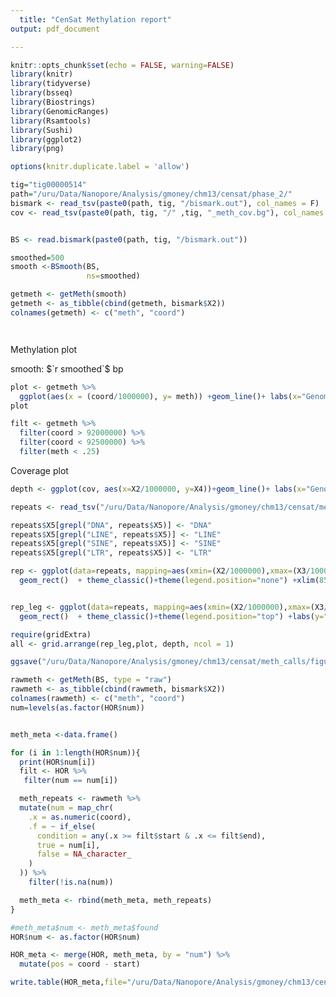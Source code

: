 ```yaml
---
  title: "CenSat Methylation report"
output: pdf_document

---
```

  
```r
knitr::opts_chunk$set(echo = FALSE, warning=FALSE)
library(knitr)
library(tidyverse)
library(bsseq)
library(Biostrings)
library(GenomicRanges)
library(Rsamtools)
library(Sushi)
library(ggplot2)
library(png)

options(knitr.duplicate.label = 'allow')
```



```r
tig="tig00000514"
path="/uru/Data/Nanopore/Analysis/gmoney/chm13/censat/phase_2/"
bismark <- read_tsv(paste0(path, tig, "/bismark.out"), col_names = F)
cov <- read_tsv(paste0(path, tig, "/" ,tig, "_meth_cov.bg"), col_names = F)



```

```r
BS <- read.bismark(paste0(path, tig, "/bismark.out"))

smoothed=500
smooth <-BSmooth(BS, 
                 ns=smoothed)

getmeth <- getMeth(smooth)
getmeth <- as_tibble(cbind(getmeth, bismark$X2))
colnames(getmeth) <- c("meth", "coord")




```

Methylation plot

smooth: $`r smoothed`$ bp

```r
plot <- getmeth %>% 
  ggplot(aes(x = (coord/1000000), y= meth)) +geom_line()+ labs(x="Genomic coordinates (Mb)", y="Methylation")+theme_bw()+xlim(92,92.5)
plot

filt <- getmeth %>%
  filter(coord > 92000000) %>%
  filter(coord < 92500000) %>%
  filter(meth < .25)
```

Coverage plot

```r
depth <- ggplot(cov, aes(x=X2/1000000, y=X4))+geom_line()+ labs(x="Genomic coordinates (Mb)", y="read depth")+theme_bw()+xlim(90,97.5)

```

```r
repeats <- read_tsv("/uru/Data/Nanopore/Analysis/gmoney/chm13/censat/meth_calls/tig00000514/tig00000514_forPlot.tsv", col_names = F)

repeats$X5[grepl("DNA", repeats$X5)] <- "DNA"
repeats$X5[grepl("LINE", repeats$X5)] <- "LINE"
repeats$X5[grepl("SINE", repeats$X5)] <- "SINE"
repeats$X5[grepl("LTR", repeats$X5)] <- "LTR"

rep <- ggplot(data=repeats, mapping=aes(xmin=(X2/1000000),xmax=(X3/1000000),ymin=-1,ymax=1 , fill=X5))+
  geom_rect()  + theme_classic()+theme(legend.position="none") +xlim(85,100)


rep_leg <- ggplot(data=repeats, mapping=aes(xmin=(X2/1000000),xmax=(X3/1000000),ymin=-1,ymax=1 , fill=X5))+
  geom_rect()  + theme_classic()+theme(legend.position="top") +labs(y="Axis")+xlim(90,97.5) +labs(y="Axis")

require(gridExtra)
all <- grid.arrange(rep_leg,plot, depth, ncol = 1)

ggsave("/uru/Data/Nanopore/Analysis/gmoney/chm13/censat/meth_calls/figures/chr3_censat.pdf", all)


```

```r
rawmeth <- getMeth(BS, type = "raw")
rawmeth <- as_tibble(cbind(rawmeth, bismark$X2))
colnames(rawmeth) <- c("meth", "coord")
num=levels(as.factor(HOR$num))


meth_meta <-data.frame()

for (i in 1:length(HOR$num)){
  print(HOR$num[i])
  filt <- HOR %>%
   filter(num == num[i])

  meth_repeats <- rawmeth %>%
  mutate(num = map_chr(
    .x = as.numeric(coord),
    .f = ~ if_else(
      condition = any(.x >= filt$start & .x <= filt$end),
      true = num[i],
      false = NA_character_
    )
  )) %>%
    filter(!is.na(num))

  meth_meta <- rbind(meth_meta, meth_repeats)
}

#meth_meta$num <- meth_meta$found
HOR$num <- as.factor(HOR$num)

HOR_meta <- merge(HOR, meth_meta, by = "num") %>%
  mutate(pos = coord - start)

write.table(HOR_meta,file="/uru/Data/Nanopore/Analysis/gmoney/chm13/censat/meth_calls/tig00000514/HOR_meth.tsv", quote = F, col.names = F, row.names = F, sep = "\t")


```




